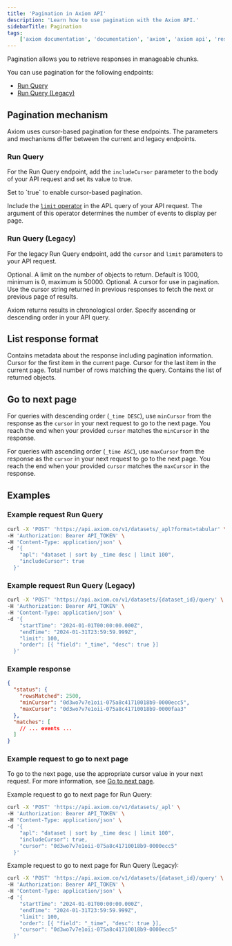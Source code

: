 ```yaml
---
title: 'Pagination in Axiom API'
description: 'Learn how to use pagination with the Axiom API.'
sidebarTitle: Pagination
tags:
    ['axiom documentation', 'documentation', 'axiom', 'axiom api', 'rest api', 'rest', 'pagination', 'cursor', 'query']
---
```


Pagination allows you to retrieve responses in manageable chunks.

You can use pagination for the following endpoints:
- [Run Query](/restapi/endpoints/queryApl)
- [Run Query (Legacy)](/restapi/endpoints/queryDataset)

## Pagination mechanism

Axiom uses cursor-based pagination for these endpoints. The parameters and mechanisms differ between the current and legacy endpoints.

### Run Query

For the Run Query endpoint, add the `includeCursor` parameter to the body of your API request and set its value to true.

<ParamField query="includeCursor" type="boolean">
  Set to `true` to enable cursor-based pagination.
</ParamField>

Include the [`limit` operator](/apl/tabular-operators/limit-operator) in the APL query of your API request. The argument of this operator determines the number of events to display per page.

### Run Query (Legacy)

For the legacy Run Query endpoint, add the `cursor` and `limit` parameters to your API request.

<ParamField query="limit" type="integer">
  Optional. A limit on the number of objects to return. Default is 1000, minimum is 0, maximum is 50000.
</ParamField>

<ParamField query="cursor" type="string">
  Optional. A cursor for use in pagination. Use the cursor string returned in previous responses to fetch the next or previous page of results.
</ParamField>

Axiom returns results in chronological order. Specify ascending or descending order in your API query.

## List response format

<ResponseField name="status" type="object">
  Contains metadata about the response including pagination information.
</ResponseField>

<ResponseField name="status.minCursor" type="string">
  Cursor for the first item in the current page.
</ResponseField>

<ResponseField name="status.maxCursor" type="string">
  Cursor for the last item in the current page.
</ResponseField>

<ResponseField name="status.rowsMatched" type="integer">
  Total number of rows matching the query.
</ResponseField>

<ResponseField name="matches" type="array">
  Contains the list of returned objects.
</ResponseField>

## Go to next page

For queries with descending order (`_time DESC`), use `minCursor` from the response as the `cursor` in your next request to go to the next page. You reach the end when your provided `cursor` matches the `minCursor` in the response.

For queries with ascending order (`_time ASC`), use `maxCursor` from the response as the `cursor` in your next request to go to the next page. You reach the end when your provided `cursor` matches the `maxCursor` in the response.

## Examples

### Example request Run Query

```bash
curl -X 'POST' 'https://api.axiom.co/v1/datasets/_apl?format=tabular' \
-H 'Authorization: Bearer API_TOKEN' \
-H 'Content-Type: application/json' \
-d '{
    "apl": "dataset | sort by _time desc | limit 100",
    "includeCursor": true
  }'
```

### Example request Run Query (Legacy)

```bash
curl -X 'POST' 'https://api.axiom.co/v1/datasets/{dataset_id}/query' \
-H 'Authorization: Bearer API_TOKEN' \
-H 'Content-Type: application/json' \
-d '{
    "startTime": "2024-01-01T00:00:00.000Z",
    "endTime": "2024-01-31T23:59:59.999Z",
    "limit": 100,
    "order": [{ "field": "_time", "desc": true }]
  }'
```

### Example response

```json
{
  "status": {
    "rowsMatched": 2500,
    "minCursor": "0d3wo7v7e1oii-075a8c41710018b9-0000ecc5",
    "maxCursor": "0d3wo7v7e1oii-075a8c41710018b9-0000faa3"
  },
  "matches": [
    // ... events ...
  ]
}
```

### Example request to go to next page

To go to the next page, use the appropriate cursor value in your next request. For more information, see [Go to next page](#go-to-next-page).


Example request to go to next page for Run Query:

```bash
curl -X 'POST' 'https://api.axiom.co/v1/datasets/_apl' \
-H 'Authorization: Bearer API_TOKEN' \
-H 'Content-Type: application/json' \
-d '{
    "apl": "dataset | sort by _time desc | limit 100",
    "includeCursor": true,
    "cursor": "0d3wo7v7e1oii-075a8c41710018b9-0000ecc5"
  }'
```

Example request to go to next page for Run Query (Legacy):

```bash
curl -X 'POST' 'https://api.axiom.co/v1/datasets/{dataset_id}/query' \
-H 'Authorization: Bearer API_TOKEN' \
-H 'Content-Type: application/json' \
-d '{
    "startTime": "2024-01-01T00:00:00.000Z",
    "endTime": "2024-01-31T23:59:59.999Z",
    "limit": 100,
    "order": [{ "field": "_time", "desc": true }],
    "cursor": "0d3wo7v7e1oii-075a8c41710018b9-0000ecc5"
  }'
```